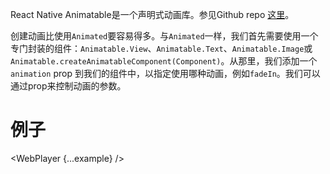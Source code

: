 
React Native Animatable是一个声明式动画库。参见Github repo [这里](https://github.com/oblador/react-native-animatable)。

创建动画比使用`Animated`要容易得多。与`Animated`一样，我们首先需要使用一个专门封装的组件：`Animatable.View`、`Animatable.Text`、`Animatable.Image`或`Animatable.createAnimatableComponent(Component)`。从那里，我们添加一个`animation` prop 到我们的组件中，以指定使用哪种动画，例如`fadeIn`。我们可以通过prop来控制动画的参数。

# 例子

<WebPlayer {...example} />
